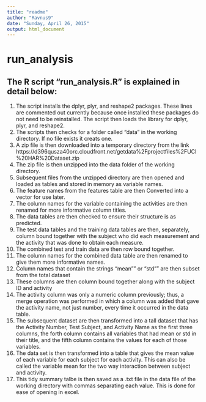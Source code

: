```yaml
---
title: "readme"
author: "Ravnus9"
date: "Sunday, April 26, 2015"
output: html_document
---
```

# run_analysis

## The R script "run_analysis.R" is explained in detail below:

1. The script installs the dplyr, plyr, and reshape2 packages.  These lines are commented out currently because once installed these packages do not need to be reinstalled.  The script then loads the library for dplyr, plyr, and reshape2. 
2. The scripts then checks for a folder called "data" in the working directory.  If no file exists it creats one.  
3. A zip file is then downloaded into a temporary directory from the link https://d396qusza40orc.cloudfront.net/getdata%2Fprojectfiles%2FUCI%20HAR%20Dataset.zip
4. The zip file is then unzipped into the data folder of the working directory.
5. Subsequent files from the unzipped directory are then opened and loaded as tables and stored in memory as variable names.  
6. The feature names from the features table are then Converted into a vector for use later.
7. The column names for the variable containing the activities are then renamed for more informative column titles.  
8. The data tables are then checked to ensure their structure is as predicted.
9. The test data tables and the training data tables are then, separately, column bound together with the subject who did each measurement and the activity that was done to obtain each measure.
10. The combined test and train data are then row bound together.
11. The column names for the combined data table are then renamed to give them more informative names.
12. Column names that contain the strings "mean"" or "std"" are then subset from the total dataset
13. These columns are then column bound together along with the subject ID and activity
14. The activity column was only a numeric column previously; thus, a merge operation was performed in which a column was added that gave the activity name, not just number, every time it occurred in the data table.
15. The subsequent dataset are then transformed into a tall dataset that has the Activity Number, Test Subject, and Activity Name as the first three columns, the forth column contains all variables that had mean or std in their title, and the fifth column contains the values for each of those variables.
16. The data set is then transformed into a table that gives the mean value of each variable for each subject for each activity.  This can also be called the variable mean for the two way interaction between subject and activity.
17.  This tidy summary talbe is then saved as a .txt file in the data file of the working directory with commas separating each value. This is done for ease of opening in excel.

